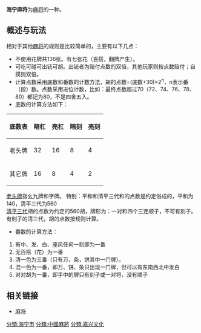 {{NoteTA|G1=MA}}
'''海宁麻将'''为[[麻将|麻将]]的一种。

== 概述与玩法 ==
相对于其他[[麻将|麻将]]的规则是比较简单的，主要有以下几点：
*不使用花牌共136张。有七张花（百搭，翻牌产生）。
*可吃可碰可出铳可胡。出铳者为赔付点数的双倍，其他玩家则按点数赔付；自摸则双倍。
*计算点数采用底数和番数的计数方法，胡的点数=(底数+30)×2<sup>n</sup>，n表示番（段）数。点数采用进位计数，比如：最终点数超过70（72、74、76、78、80）都记为80，不是四舍五入。
*底数的计算方法如下：
{| class="wikitable" border="1"
|-
! 底数表
! 暗杠
! 亮杠
! 暗刻
! 亮刻
|-
| 老头牌
| 32
| 16
| 8
| 4
|-
| 其它牌
| 16
| 8
| 4
| 2
|}
[[老头牌|老头牌]]指幺九牌和字牌。
特别：平和和清平三代和的点数是约定俗成的，平和为140，清平三代为560<br>
[[清平三代|清平三代]]胡的点数为约定的560胡，牌形为：一对和四个三连顺子，不可有刻子。有刻子的清三代，胡的点数按规则计算。
*番数的计算方法：
#有中、发、白、座风任何一刻即为一番
#无百搭（花）为一番
#清一色为三番（只有万，条，饼其中一门牌）。
#混一色为一番，即万、饼、条只出现一门牌，但可以有东南西北中发白
#对对胡为一番，即手中的牌只有刻子或一对将，没有顺子

== 相关链接 ==
* [[麻将|麻将]]

[[分類:海宁市|分類:海宁市]]
[[分類:中國麻將|分類:中國麻將]]
[[分類:嘉兴文化|分類:嘉兴文化]]